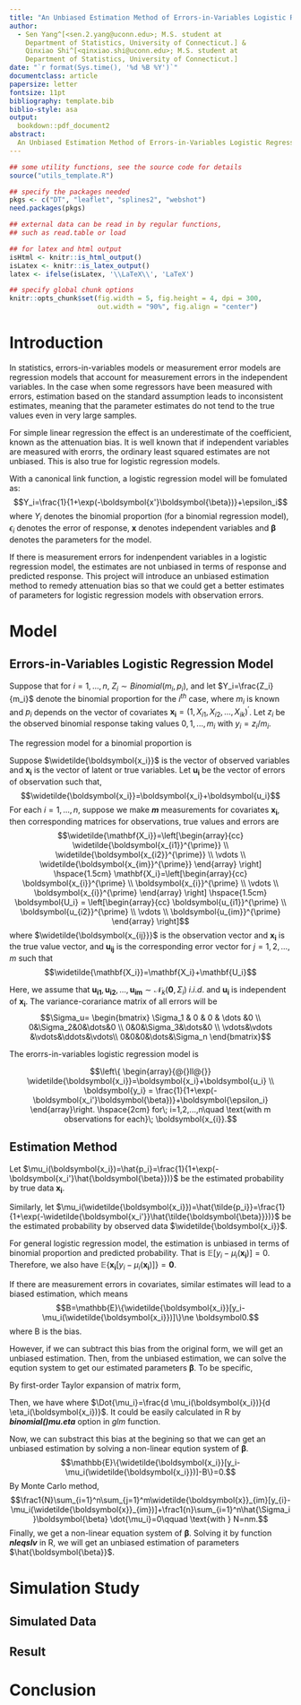 ```yaml
---
title: "An Unbiased Estimation Method of Errors-in-Variables Logistic Regression Model"
author:
  - Sen Yang^[<sen.2.yang@uconn.edu>; M.S. student at
    Department of Statistics, University of Connecticut.] &
    Qinxiao Shi^[<qinxiao.shi@uconn.edu>; M.S. student at
    Department of Statistics, University of Connecticut.]
date: "`r format(Sys.time(), '%d %B %Y')`"
documentclass: article
papersize: letter
fontsize: 11pt
bibliography: template.bib
biblio-style: asa
output:
  bookdown::pdf_document2
abstract:
  An Unbiased Estimation Method of Errors-in-Variables Logistic Regression Model
---
```



```r
## some utility functions, see the source code for details
source("utils_template.R")

## specify the packages needed
pkgs <- c("DT", "leaflet", "splines2", "webshot")
need.packages(pkgs)

## external data can be read in by regular functions,
## such as read.table or load

## for latex and html output
isHtml <- knitr::is_html_output()
isLatex <- knitr::is_latex_output()
latex <- ifelse(isLatex, '\\LaTeX\\', 'LaTeX')

## specify global chunk options
knitr::opts_chunk$set(fig.width = 5, fig.height = 4, dpi = 300,
                      out.width = "90%", fig.align = "center")

```


# Introduction

In statistics, errors-in-variables models or measurement error models are regression models that account for measurement errors in the independent variables. In the case when some regressors have been measured with errors, estimation based on the standard assumption leads to inconsistent estimates, meaning that the parameter estimates do not tend to the true values even in very large samples. 

For simple linear regression the effect is an underestimate of the coefficient, known as the attenuation bias. It is well known that if independent variables are measured with erorrs, the ordinary least squared estimates are not unbiased. This is also true for logistic regression models. 

With a canonical link function, a logistic regression model will be fomulated as:
$$Y_i=\frac{1}{1+\exp(-\boldsymbol{x'}\boldsymbol{\beta})}+\epsilon_i$$
where $Y_i$ denotes the binomial proportion (for a binomial regression model), $\epsilon_i$ denotes the error of response, $\boldsymbol{x}$ denotes independent variables and $\boldsymbol{\beta}$ denotes the parameters for the model. 

If there is measurement errors for indenpendent variables in a logistic regression model, the estimates are not unbiased in terms of response and predicted response. This project will introduce an unbiased estimation method to remedy attenuation bias so that we could get a better estimates of parameters for logistic regression models with observation errors.

# Model

## Errors-in-Variables Logistic Regression Model

Suppose that for $i=1,...,n$, $Z_i\sim Binomial(m_i,p_i)$, and let $Y_i=\frac{Z_i}{m_i}$ denote the binomial proportion for the $i^{th}$ case, where $m_i$ is known and $p_i$ depends on the vector of covariates $\boldsymbol{x_i}=(1,X_{i1},X_{i2},...,X_{ik})^{\prime}$. Let $z_i$ be the observed binomial response taking values $0,1,...,m_i$ with $y_i=z_i/m_i$.

The regression model for a binomial proportion is 
\begin{align*}
  Z_i \mid p_i\sim Bin(m_i,p_i) \\
  logit(p_i) =\eta_i=\boldsymbol{x_i}'\boldsymbol{\beta}
\end{align*}

Suppose $\widetilde{\boldsymbol{x_i}}$ is the vector of observed variables and $\boldsymbol{x_i}$ is the vector of latent or true variables. Let $\boldsymbol{u_i}$ be the vector of errors of observation such that,
$$\widetilde{\boldsymbol{x_i}}=\boldsymbol{x_i}+\boldsymbol{u_i}$$
For each $i=1,...,n$, suppose we make ***m*** measurements for covariates $\boldsymbol{x_i}$, then corresponding matrices for observations, true values and errors are
$$\widetilde{\mathbf{X_i}}=\left[\begin{array}{cc} \widetilde{\boldsymbol{x_{i1}}^{\prime}} \\ \widetilde{\boldsymbol{x_{i2}}^{\prime}} \\ \vdots \\ \widetilde{\boldsymbol{x_{im}}^{\prime}} \end{array}  \right] \hspace{1.5cm} \mathbf{X_i}=\left[\begin{array}{cc} \boldsymbol{x_{i}}^{\prime} \\ \boldsymbol{x_{i}}^{\prime} \\ \vdots \\ \boldsymbol{x_{i}}^{\prime} \end{array}  \right] \hspace{1.5cm} \boldsymbol{U_i} = \left[\begin{array}{cc} \boldsymbol{u_{i1}}^{\prime} \\ \boldsymbol{u_{i2}}^{\prime} \\ \vdots \\ \boldsymbol{u_{im}}^{\prime} \end{array}  \right]$$
where $\widetilde{\boldsymbol{x_{ij}}}$ is the observation vector and $\boldsymbol{x_{i}}$ is the true value vector, and $\boldsymbol{u_{ij}}$ is the corresponding error vector for $j=1,2,...,m$ such that
$$\widetilde{\mathbf{X_i}}=\mathbf{X_i}+\mathbf{U_i}$$

Here, we assume that $\boldsymbol{u_{i1}},\boldsymbol{u_{i2}},...,\boldsymbol{u_{im}} \sim \mathcal{N}_k(\boldsymbol{0},\Sigma_i)\;i.i.d.$ and $\boldsymbol{u_{i}}$ is independent of $\boldsymbol{x_{i}}$. The variance-corariance matrix of all errors will be
$$\Sigma_u= \begin{bmatrix} \Sigma_1 & 0 & 0 & \dots &0 \\ 0&\Sigma_2&0&\dots&0 \\ 0&0&\Sigma_3&\dots&0 \\ \vdots&\vdots &\vdots&\ddots&\vdots\\ 0&0&0&\dots&\Sigma_n \end{bmatrix}$$

The erorrs-in-variables logistic regression model is 

$$\left\{ \begin{array}{@{}ll@{}} \widetilde{\boldsymbol{x_i}}=\boldsymbol{x_i}+\boldsymbol{u_i} \\
\boldsymbol{y_i} = \frac{1}{1+\exp(-\boldsymbol{x_i'}\boldsymbol{\beta})}+\boldsymbol{\epsilon_i} \end{array}\right. \hspace{2cm} for\; i=1,2,...,n\quad \text{with m observations for each}\; \boldsymbol{x_{i}}.$$

## Estimation Method

Let $\mu_i(\boldsymbol{x_i})=\hat{p_i}=\frac{1}{1+\exp(-\boldsymbol{x_i'}\hat{\boldsymbol{\beta}})}$ be the estimated probability by true data $\boldsymbol{x_i}$. 

Similarly, let $\mu_i(\widetilde{\boldsymbol{x_i}})=\hat{\tilde{p_i}}=\frac{1}{1+\exp(-\widetilde{\boldsymbol{x_i'}}\hat{\tilde{\boldsymbol{\beta}}})}$ be the estimated probability by observed data $\widetilde{\boldsymbol{x_i}}$.

For general logistic regression model, the estimation is unbiased in terms of binomial proportion and predicted probability. That is $\mathbb{E}[y_i-\mu_i(\boldsymbol{x_i})]=0$. Therefore, we also have $\mathbb{E}\{\boldsymbol{x_i}[y_i-\mu_i(\boldsymbol{x_i})]\}=\boldsymbol0$. 

If there are measurement errors in covariates, similar estimates will lead to a biased estimation, which means
$$B=\mathbb{E}\{\widetilde{\boldsymbol{x_i}}[y_i-\mu_i(\widetilde{\boldsymbol{x_i}})]\}\ne \boldsymbol0.$$
where B is the bias.

However, if we can subtract this bias from the original form, we will get an unbiased estimation. Then, from the unbiased estimation, we can solve the eqution system to get our estimated parameters $\boldsymbol{\beta}$. To be specific,

\begin{align*}
  B &= \mathbb{E}\{\widetilde{\boldsymbol{x_i}}[y_i-\mu_i(\widetilde{\boldsymbol{x_i}})]\} \\
  &= \mathbb{E}\{(\boldsymbol{x_i}+\boldsymbol{u_i})[y_i-\mu_i(\boldsymbol{x_i}+\boldsymbol{u_i})]\}
\end{align*}

By first-order Taylor expansion of matrix form, 
\begin{align*}
  \mu_i(\boldsymbol{x_i}+\boldsymbol{u_i}) &= \mu_i(\boldsymbol{x_i}) + \boldsymbol{u_i}'\cdot D\mu_i(\boldsymbol{x_i}) \\
  &= \mu_i(\boldsymbol{x_i}) + \boldsymbol{u_i}'\cdot \frac{d \mu_i(\boldsymbol{x_i})}{d \boldsymbol{x_i}} \\
  &= \mu_i(\boldsymbol{x_i}) + \boldsymbol{u_i}'\cdot \frac{d \eta_i(\boldsymbol{x_i})}{d \boldsymbol{x_i}} \frac{d \mu_i(\boldsymbol{x_i})}{d \eta_i(\boldsymbol{x_i})}\qquad \text{where }\eta_i(\boldsymbol{x_i}) =\boldsymbol{x_i}'\boldsymbol{\beta} \\
  &= \mu_i(\boldsymbol{x_i}) + \boldsymbol{u_i}' \boldsymbol{\beta} \Dot{\mu_i}\qquad \text{where }\Dot{\mu_i}=\frac{d \mu_i(\boldsymbol{x_i})}{d \eta_i(\boldsymbol{x_i})}
\end{align*}

Then, we have 
\begin{align*}
  B &= \mathbb{E}\{(\boldsymbol{x_i}+\boldsymbol{u_i})[y_i-\mu_i(\boldsymbol{x_i}) - 
  \boldsymbol{u_i}' \boldsymbol{\beta} \Dot{\mu_i}]\mid \boldsymbol{x_i}\} \\
  &= \mathbb{E}\{\boldsymbol{x_i}[y_i-\mu_i(\boldsymbol{x_i})] - \boldsymbol{x_i}\boldsymbol{u_i}' \boldsymbol{\beta} \Dot{\mu_i} + \boldsymbol{u_i}[y_i-\mu_i(\boldsymbol{x_i})] - \boldsymbol{u_i}\boldsymbol{u_i}' \boldsymbol{\beta} \Dot{\mu_i}\mid \boldsymbol{x_i}\} \\
  &= \mathbb{E}\{- \boldsymbol{u_i}\boldsymbol{u_i}' \boldsymbol{\beta} \Dot{\mu_i}\mid \boldsymbol{x_i}\} \\
  &= -\Sigma_i\boldsymbol{\beta} \Dot{\mu_i}
\end{align*}
where $\Dot{\mu_i}=\frac{d \mu_i(\boldsymbol{x_i})}{d \eta_i(\boldsymbol{x_i})}$. It could be easily calculated in R by ***binomial()mu.eta*** option in *glm* function.

Now, we can substract this bias at the begining so that we can get an unbiased estimation by solving a non-linear eqution system of $\boldsymbol{\beta}$.
$$\mathbb{E}\{\widetilde{\boldsymbol{x_i}}[y_i-\mu_i(\widetilde{\boldsymbol{x_i}})]-B\}=0.$$
By Monte Carlo method,
$$\frac1{N}\sum_{i=1}^n\sum_{j=1}^m\widetilde{\boldsymbol{x}}_{im}[y_{i}-\mu_i(\widetilde{\boldsymbol{x}}_{im})]+\frac1{n}\sum_{i=1}^n\hat{\Sigma_i}\boldsymbol{\beta} \dot{\mu_i}=0\qquad \text{with } N=nm.$$
Finally, we get a non-linear equation system of $\boldsymbol{\beta}$. Solving it by function ***nleqslv*** in R, we will get an unbiased estimation of parameters $\hat{\boldsymbol{\beta}}$.

# Simulation Study

## Simulated Data

## Result

# Conclusion




